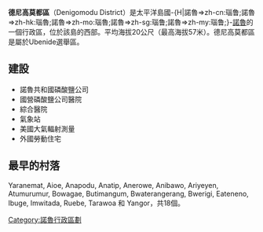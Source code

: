 {{unreferenced|time=2013-11-27T13:26:48+00:00}}
{{Infobox settlement
| name                   = Denigomodu
| settlement_type        = [[Districts_of_Nauru|District]]
| image_skyline          = Nauru Denigomodu-Nibok.jpg
| imagesize              = 250px
| image_caption          = View of Denigomodu and [[Nibok_District|Nibok]]
| image_flag             = 
| image_shield           = 
| nickname               = 
| motto                  = 
| image_map              = Denigomodu in Nauru.svg
| mapsize                = 
| map_caption            = Denigomodu District within Nauru
| subdivision_type       = Country
| subdivision_name       = {{Flag|Nauru}} 
| subdivision_type1      = [[Constituencies_of_Nauru|Constituency]]
| subdivision_name1      = [[Ubenide_Constituency|Ubenide]]
| established_title      = 
| established_date       = 
| leader_title           = 
| leader_name            = 
| area_total_km2         = 0.9
| population_as_of       = 2011
| population_note        = 
| population_total       = 1,804
| population_footnotes   = 
| population_metro       = 
| population_density_km2 = 2,004
| pushpin_mapsize        =
| coordinates            = {{coord|0|31|25|S|166|54|52|E|display=inline}}
| timezone               = NRT
| utc_offset             = +12
| elevation_m            = 20
| postal_code_type       = [[Postal_code|Postal code]]|
| postal_code            = 
| area_code              = [[Telephone_numbers_in_Nauru|+674]]
| blank_info             = 
| blank1_info            = 
| website                = 
| footnotes              = 
}}
'''德尼高莫都區'''（Denigomodu District）是太平洋島國-{H|諾魯=>zh-cn:瑙鲁;諾魯=>zh-hk:瑙魯;諾魯=>zh-mo:瑙魯;諾魯=>zh-sg:瑙鲁;諾魯=>zh-my:瑙鲁;}-[[諾魯|諾魯]]的一個行政區，位於該島的西部。平均海拔20公尺（最高海拔57米）。德尼高莫都區是屬於Ubenide選舉區。

== 建設 ==
* 諾魯共和國磷酸鹽公司
* 國營磷酸鹽公司醫院
* 綜合醫院
* 氣象站
* 美國大氣輻射測量
* 外國勞動住宅

== 最早的村落 ==
Yaranemat, Aioe, Anapodu, Anatip, Anerowe, Anibawo, Ariyeyen, Atumurumur, Bowagae, Butimangum, Bwaterangerang, Bwerigi, Eateneno, Ibuge, Imwitada, Ruebe, Tarawoa 和 Yangor，共18個。

 

{{Oceania-geo-stub}}
{{coord|0|33|S|166|55|E|type:city_region:NR|display=title}}

{{DEFAULTSORT:Yaren}}
[[Category:諾魯行政區劃|Category:諾魯行政區劃]]